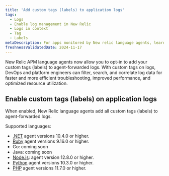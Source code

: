 ```yaml
---
title: 'Add custom tags (labels) to application logs'
tags:
  - Logs
  - Enable log management in New Relic
  - Logs in context
  - Tag
  - Labels
metaDescription: For apps monitored by New relic language agents, learn how to add custome tags (labels) to logs.
freshnessValidatedDate: 2024-11-17
---
```


New Relic APM language agents now allow you to opt-in to add your custom tags (labels) to agent-forwarded logs. 
With custom tags on logs, DevOps and platform engineers can filter, search, and correlate log data for faster and more efficient troubleshooting, improved performance, and optimized resource utilization.

## Enable custom tags (labels) on application logs

When enabled, New Relic language agents add all custom tags (labels) to agent-forwarded logs.

Supported languages:

* [.NET](/docs/apm/agents/net-agent/configuration/net-agent-configuration) agent versions 10.4.0 or higher.
* [Ruby](/docs.newrelic.com/docs/apm/agents/ruby-agent/configuration/ruby-agent-configuration/) agent versions 9.16.0 or higher.
* Go: coming soon
* Java: coming soon
* [Node.js](/docs/apm/agents/nodejs-agent/installation-configuration/nodejs-agent-configuration): agent version 12.8.0 or higher.
* [Python](/docs/apm/agents/python-agent/configuration/python-agent-configuration) agent versions 10.3.0 or higher.
* [PHP](/docs/apm/agents/php-agent/configuration/php-agent-configuration/) agent versions 11.7.0 or higher.
